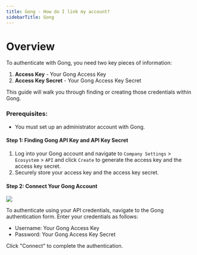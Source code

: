 ```yaml
---
title: Gong - How do I link my account?
sidebarTitle: Gong
---
```



# Overview

To authenticate with Gong, you need two key pieces of information:
1. **Access Key** - Your Gong Access Key
2. **Access Key Secret** - Your Gong Access Key Secret

This guide will walk you through finding or creating those credentials within Gong.

### Prerequisites:

- You must set up an administrator account with Gong.

#### Step 1: Finding Gong API Key and API Key Secret
1. Log into your Gong account and navigate to `Company Settings` > `Ecosystem` > `API` and click `Create` to generate the access key and the access key secret.
2. Securely store your access key and the access key secret.

#### Step 2: Connect Your Gong Account

<img src="/integrations/all/gong/nango_connect_ui.png" />

To authenticate using your API credentials, navigate to the Gong authentication form.
Enter your credentials as follows:
- Username: Your Gong Access Key
- Password: Your Gong Access Key Secret

Click "Connect" to complete the authentication.
